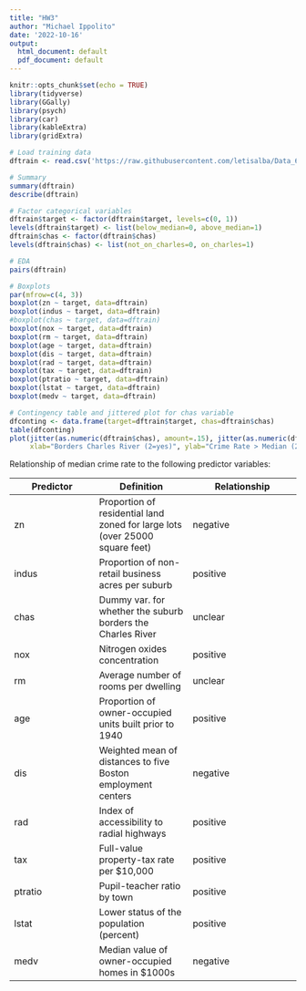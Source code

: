 ```yaml
---
title: "HW3"
author: "Michael Ippolito"
date: '2022-10-16'
output:
  html_document: default
  pdf_document: default
---
```


```r

knitr::opts_chunk$set(echo = TRUE)
library(tidyverse)
library(GGally)
library(psych)
library(car)
library(kableExtra)
library(gridExtra)

```


```r

# Load training data
dftrain <- read.csv('https://raw.githubusercontent.com/letisalba/Data_621/master/Homework_3/csv/crime-training-data_modified.csv')

# Summary
summary(dftrain)
describe(dftrain)

# Factor categorical variables
dftrain$target <- factor(dftrain$target, levels=c(0, 1))
levels(dftrain$target) <- list(below_median=0, above_median=1)
dftrain$chas <- factor(dftrain$chas)
levels(dftrain$chas) <- list(not_on_charles=0, on_charles=1)

# EDA
pairs(dftrain)

# Boxplots
par(mfrow=c(4, 3))
boxplot(zn ~ target, data=dftrain)
boxplot(indus ~ target, data=dftrain)
#boxplot(chas ~ target, data=dftrain)
boxplot(nox ~ target, data=dftrain)
boxplot(rm ~ target, data=dftrain)
boxplot(age ~ target, data=dftrain)
boxplot(dis ~ target, data=dftrain)
boxplot(rad ~ target, data=dftrain)
boxplot(tax ~ target, data=dftrain)
boxplot(ptratio ~ target, data=dftrain)
boxplot(lstat ~ target, data=dftrain)
boxplot(medv ~ target, data=dftrain)

# Contingency table and jittered plot for chas variable
dfconting <- data.frame(target=dftrain$target, chas=dftrain$chas)
table(dfconting)
plot(jitter(as.numeric(dftrain$chas), amount=.15), jitter(as.numeric(dftrain$target), amount=0.03), 
     xlab="Borders Charles River (2=yes)", ylab="Crime Rate > Median (2=yes)", col=dftrain$chas, pch=as.numeric(dftrain$chas))


```

Relationship of median crime rate to the following predictor variables:

| Predictor | Definition | Relationship |
|-----------|------------|--------------|
| zn | Proportion of residential land zoned for large lots (over 25000 square feet) | negative |
| indus | Proportion of non-retail business acres per suburb | positive |
| chas | Dummy var. for whether the suburb borders the Charles River | unclear |
| nox | Nitrogen oxides concentration | positive |
| rm | Average number of rooms per dwelling | unclear |
| age | Proportion of owner-occupied units built prior to 1940 | positive |
| dis | Weighted mean of distances to five Boston employment centers | negative |
| rad | Index of accessibility to radial highways | positive |
| tax | Full-value property-tax rate per $10,000 | positive |
| ptratio | Pupil-teacher ratio by town | positive |
| lstat | Lower status of the population (percent) | positive |
| medv | Median value of owner-occupied homes in $1000s | negative |


```r



```
